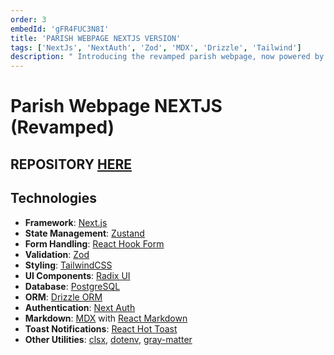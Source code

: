 ```yaml
---
order: 3
embedId: 'gFR4FUC3N8I'
title: 'PARISH WEBPAGE NEXTJS VERSION'
tags: ['NextJs', 'NextAuth', 'Zod', 'MDX', 'Drizzle', 'Tailwind']
description: " Introducing the revamped parish webpage, now powered by the NextJS framework as part of my journey to master it. I've integrated NextAuth for seamless authentication, employed Zod for robust validation, and adopted MDX to enhance our blog posts. Additionally, Drizzle has been implemented to showcase data from smart contracts, all while maintaining a sleek design using Tailwind for styling."
---
```


# Parish Webpage NEXTJS (Revamped)

## REPOSITORY [HERE](https://github.com/xyashino/parish-webpage-next)


## Technologies

- **Framework**: [Next.js](https://nextjs.org/)
- **State Management**: [Zustand](https://github.com/pmndrs/zustand)
- **Form Handling**: [React Hook Form](https://react-hook-form.com/)
- **Validation**: [Zod](https://github.com/colinhacks/zod)
- **Styling**: [TailwindCSS](https://tailwindcss.com/)
- **UI Components**: [Radix UI](https://radix-ui.com/)
- **Database**: [PostgreSQL](https://www.postgresql.org/)
- **ORM**: [Drizzle ORM](https://drizzle-orm.github.io/drizzle/)
- **Authentication**: [Next Auth](https://next-auth.js.org/)
- **Markdown**: [MDX](https://mdxjs.com/) with [React Markdown](https://github.com/remarkjs/react-markdown)
- **Toast Notifications**: [React Hot Toast](https://react-hot-toast.com/)
- **Other Utilities**: [clsx](https://github.com/lukeed/clsx), [dotenv](https://github.com/motdotla/dotenv), [gray-matter](https://github.com/jonschlinkert/gray-matter)
